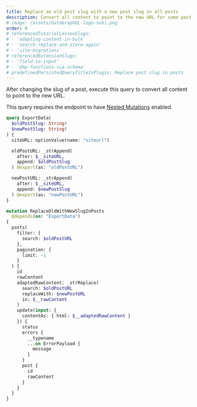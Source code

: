 ```yaml
---
title: Replace an old post slug with a new post slug in all posts
description: Convert all content to point to the new URL for some post
# image: /assets/GatoGraphQL-logo-suki.png
order: 0
# referencedTutorialLessonSlugs:
# - 'adapting-content-in-bulk'
# - 'search-replace-and-store-again'
# - 'site-migrations'
# referencedExtensionSlugs:
# - 'field-to-input'
# - 'php-functions-via-schema'
# predefinedPersistedQueryTitleInPlugin: Replace post slug in posts
---
```


After changing the slug of a post, execute this query to convert all content to point to the new URL.

<Banner type='important'>

This query requires the endpoint to have [Nested Mutations](/guides/schema/using-nested-mutations/) enabled.

</Banner>

```graphql
query ExportData(
  $oldPostSlug: String!
  $newPostSlug: String!
) {
  siteURL: optionValue(name: "siteurl")

  oldPostURL: _strAppend(
    after: $__siteURL,
    append: $oldPostSlug
  ) @export(as: "oldPostURL")

  newPostURL: _strAppend(
    after: $__siteURL,
    append: $newPostSlug
  ) @export(as: "newPostURL")
}

mutation ReplaceOldWithNewSlugInPosts
  @depends(on: "ExportData")
{
  posts(
    filter: {
      search: $oldPostURL
    },
    pagination: {
      limit: -1
    }
  ) {
    id
    rawContent
    adaptedRawContent: _strReplace(
      search: $oldPostURL
      replaceWith: $newPostURL
      in: $__rawContent
    )
    update(input: {
      contentAs: { html: $__adaptedRawContent }
    }) {
      status
      errors {
        __typename
        ...on ErrorPayload {
          message
        }
      }
      post {
        id
        rawContent
      }
    }
  }
}
```
